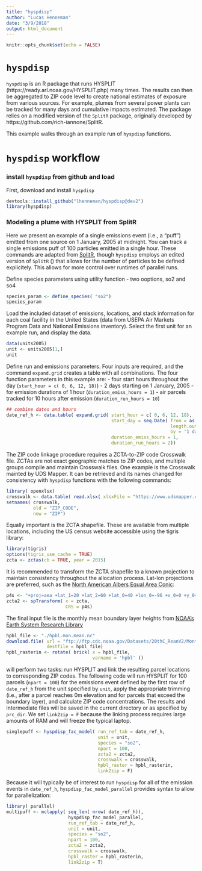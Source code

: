 ```yaml
---
title: "hyspdisp"
author: "Lucas Henneman"
date: "3/9/2018"
output: html_document
---
```


```r
knitr::opts_chunk$set(echo = FALSE)
```

# ```hyspdisp```

```hyspdisp``` is an R package that runs HYSPLIT (https://ready.arl.noaa.gov/HYSPLIT.php) many times. The results can then be aggregated to ZIP code level to create national estimates of exposure from various sources.  For example, plumes from several power plants can be tracked for many days and cumulative impacts estimated. The package relies on a modified version of the ```SplitR``` package, originally developed by https://github.com/rich-iannone/SplitR.

This example walks through an example run of ```hyspdisp``` functions.

# ```hyspdisp``` workflow
### install ```hyspdisp``` from github and load 
First, download and install ```hyspdisp```
```r
devtools::install_github("lhenneman/hyspdisp@dev2")
library(hyspdisp)
```

### Modeling a plume with HYSPLIT from SplitR
Here we present an example of a single emissions event (i.e., a "puff") emitted from one source on 1 January, 2005 at midnight. You can track a single emissions puff of 100 particles emitted in a single hour. These commands are adapted from [SplitR](https://github.com/rich-iannone/SplitR), though ```hyspdisp``` employs an edited version of ```SplitR``` (\url{https://github.com/lhenneman/SplitR}) that allows for the number of particles to be defined explicitely. This allows for more control over runtimes of parallel runs.

Define species parameters using utility function - two ooptions, so2 and so4
```r
species_param <- define_species( "so2")
species_param
```

Load the included dataset of emissions, locations, and stack information for each coal facility in the United States (data from USEPA Air Markets Program Data and National Emissions inventory). Select the first unit for an example run, and display the data.
```r
data(units2005)
unit <- units2005[1,]
unit
```

Define run and emissions parameters. Four inputs are required, and the command ```expand.grid``` creates a table with all combinations. The four function parameters in this example are:
- four start hours throughout the day (```start_hour = c( 0, 6, 12, 18)```)
- 2 days starting on 1 January, 2005
- for emission durations of 1 hour (```duration_emiss_hours = 1```)
- air parcels tracked for 10 hours after emission (```duration_run_hours = 10```)
```r
## combine dates and hours
date_ref_h <- data.table( expand.grid( start_hour = c( 0, 6, 12, 18),
                                       start_day = seq.Date( from = as.Date( "2005-01-01"),
                                                             length.out = 2,
                                                             by = '1 day'),
                                       duration_emiss_hours = 1,
                                       duration_run_hours = 2))
```


The ZIP code linkage procedure requires a ZCTA-to-ZIP code Crosswalk file. ZCTAs are not exact geographic matches to ZIP codes, and multiple groups compile and maintain Crosswalk files. One example is the Crosswalk mainted by UDS Mapper. It can be retrieved and its names changed for consistency with ```hyspdisp``` functions with the following commands:
```r
library( openxlsx)
crosswalk <- data.table( read.xlsx( xlsxFile = "https://www.udsmapper.org/docs/zip_to_zcta_2017.xlsx"))
setnames( crosswalk, 
          old = "ZIP_CODE", 
          new = "ZIP")
```

Equally important is the ZCTA shapefile. These are available from multiple locations, including the US census website accessible using the tigris library:
```r
library(tigris)
options(tigris_use_cache = TRUE)
zcta <- zctas(cb = TRUE, year = 2015)
```

It is recommended to transform the ZCTA shapefile to a known projection to maintain consistency throughout the allocation process. Lat-lon projections are preferred, such as the [North American Albers Equal Area Conic](https://epsg.io/102008):
```r
p4s <- "+proj=aea +lat_1=20 +lat_2=60 +lat_0=40 +lon_0=-96 +x_0=0 +y_0=0 +ellps=GRS80 +datum=NAD83 +units=m"
zcta2 <- spTransform( x = zcta, 
                      CRS = p4s)
```

The final input file is the monthly mean boundary layer heights from [NOAA's Earth System Research Library](https://www.esrl.noaa.gov/psd/data/gridded/data.20thC_ReanV2.monolevel.mm.html)

```r
hpbl_file <- "./hpbl.mon.mean.nc"
download.file( url = "ftp://ftp.cdc.noaa.gov/Datasets/20thC_ReanV2/Monthlies/gaussian/monolevel/hpbl.mon.mean.nc",
               destfile = hpbl_file)
hpbl_rasterin <- rotate( brick( x = hpbl_file, 
                                varname = 'hpbl' ))
```

\code{hyspdisp_fac_model} will perform two tasks: run HYSPLIT and link the resulting parcel locations to corresponding ZIP codes. The following code will run HYSPLIT for 100 parcels (```npart = 100```) for the emissions event defined by the first row of ```date_ref_h``` from the unit specified by ```unit```, apply the appropriate trimming (i.e., after a parcel reaches 0m elevation and for parcels that exceed the boundary layer), and calculate ZIP code concentrations. The results and intermediate files will be saved in the current directory or as specified by ```prc_dir```. We set ```link2zip = F``` because the linking process requires large amounts of RAM and will freeze the typical laptop. 

```r
singlepuff <- hyspdisp_fac_model( run_ref_tab = date_ref_h,
                                  unit = unit,
                                  species = "so2",
                                  npart = 100,
                                  zcta2 = zcta2,
                                  crosswalk = crosswalk,
                                  hpbl_raster = hpbl_rasterin,
                                  link2zip = F)
```

Because it will typically be of interest to run ```hyspdisp``` for all of the emission events in ```date_ref_h```, ```hyspdisp_fac_model_parallel``` provides syntax to allow for parallelization:
```r
library( parallel)
multipuff <- mclapply( seq_len( nrow( date_ref_h)),
                       hyspdisp_fac_model_parallel,
                       run_ref_tab = date_ref_h,
                       unit = unit,
                       species = "so2",
                       npart = 100,
                       zcta2 = zcta2,
                       crosswalk = crosswalk,
                       hpbl_raster = hpbl_rasterin,
                       link2zip = T)
```




























